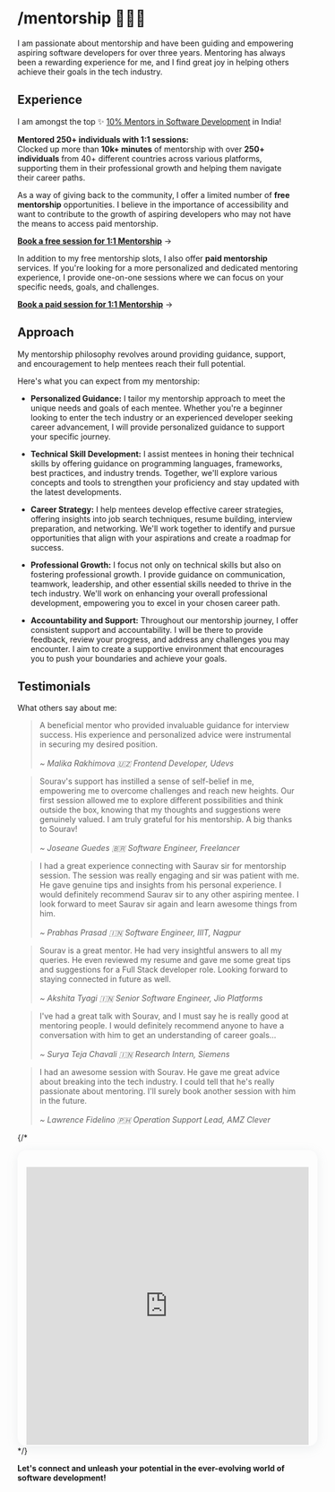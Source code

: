 # /mentorship 👨🏻‍🏫

I am passionate about mentorship and have been guiding and empowering aspiring software developers for over three years. Mentoring has always been a rewarding experience for me, and I find great joy in helping others achieve their goals in the tech industry.

## Experience

I am amongst the top ✨ [10% Mentors in Software Development](https://adplist.org/mentors/sourav-dey) in India!

**Mentored 250+ individuals with 1:1 sessions:**\
Clocked up more than **10k+ minutes** of mentorship with over **250+ individuals** from 40+ different countries across various platforms, supporting them in their professional growth and helping them navigate their career paths.

As a way of giving back to the community, I offer a limited number of **free mentorship** opportunities. I believe in the importance of accessibility and want to contribute to the growth of aspiring developers who may not have the means to access paid mentorship.

[**Book a free session for 1:1 Mentorship**](https://adplist.org/mentors/sourav-dey) &#8594;

In addition to my free mentorship slots, I also offer **paid mentorship** services. If you're looking for a more personalized and dedicated mentoring experience, I provide one-on-one sessions where we can focus on your specific needs, goals, and challenges.

[**Book a paid session for 1:1 Mentorship**](https://topmate.io/souravdey777) &#8594;

## Approach

My mentorship philosophy revolves around providing guidance, support, and encouragement to help mentees reach their full potential.

Here's what you can expect from my mentorship:

- **Personalized Guidance:** I tailor my mentorship approach to meet the unique needs and goals of each mentee. Whether you're a beginner looking to enter the tech industry or an experienced developer seeking career advancement, I will provide personalized guidance to support your specific journey.

- **Technical Skill Development:** I assist mentees in honing their technical skills by offering guidance on programming languages, frameworks, best practices, and industry trends. Together, we'll explore various concepts and tools to strengthen your proficiency and stay updated with the latest developments.

- **Career Strategy:** I help mentees develop effective career strategies, offering insights into job search techniques, resume building, interview preparation, and networking. We'll work together to identify and pursue opportunities that align with your aspirations and create a roadmap for success.

- **Professional Growth:** I focus not only on technical skills but also on fostering professional growth. I provide guidance on communication, teamwork, leadership, and other essential skills needed to thrive in the tech industry. We'll work on enhancing your overall professional development, empowering you to excel in your chosen career path.

- **Accountability and Support:** Throughout our mentorship journey, I offer consistent support and accountability. I will be there to provide feedback, review your progress, and address any challenges you may encounter. I aim to create a supportive environment that encourages you to push your boundaries and achieve your goals.

## Testimonials

What others say about me:

> A beneficial mentor who provided invaluable guidance for interview success. His experience and personalized advice were instrumental in securing my desired position.\
> \
> _~ Malika Rakhimova 🇺🇿 Frontend Developer, Udevs_

> Sourav's support has instilled a sense of self-belief in me, empowering me to overcome challenges and reach new heights. Our first session allowed me to explore different possibilities and think outside the box, knowing that my thoughts and suggestions were genuinely valued. I am truly grateful for his mentorship. A big thanks to Sourav!\
> \
> _~ Joseane Guedes 🇧🇷 Software Engineer, Freelancer_

> I had a great experience connecting with Saurav sir for mentorship session. The session was really engaging and sir was patient with me. He gave genuine tips and insights from his personal experience. I would definitely recommend Saurav sir to any other aspiring mentee. I look forward to meet Saurav sir again and learn awesome things from him.\
> \
> _~ Prabhas Prasad 🇮🇳 Software Engineer, IIIT, Nagpur_

> Sourav is a great mentor. He had very insightful answers to all my queries. He even reviewed my resume and gave me some great tips and suggestions for a Full Stack developer role. Looking forward to staying connected in future as well.\
> \
> _~ Akshita Tyagi 🇮🇳 Senior Software Engineer, Jio Platforms_

> I've had a great talk with Sourav, and I must say he is really good at mentoring people. I would definitely recommend anyone to have a conversation with him to get an understanding of career goals...\
> \
> _~ Surya Teja Chavali 🇮🇳 Research Intern, Siemens_

> I had an awesome session with Sourav. He gave me great advice about breaking into the tech industry. I could tell that he's really passionate about mentoring. I'll surely book another session with him in the future.\
> \
> _~ Lawrence Fidelino 🇵🇭 Operation Support Lead, AMZ Clever_

{/* <section style="padding: 16px; height: 496px; box-shadow: rgba(142, 151, 158, 0.15) 0px 4px 19px 0px; border-radius: 16px; overflow: hidden; width: 100%; max-width: 650px;">
  <iframe
    src="https://adplist.org/widgets/reviews?src=sourav-dey"
    title="All Reviews"
    width="100%"
    height="100%"
    loading="lazy"
    style="border: 0px;"
  ></iframe>
</section> */}

**Let's connect and unleash your potential in the ever-evolving world of software development!**
